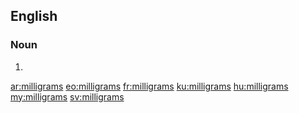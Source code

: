 ==English==

===Noun===
{{head|en|plural}}

# {{plural of|milligram|lang=en|nocat=1}}

[[ar:milligrams]]
[[eo:milligrams]]
[[fr:milligrams]]
[[ku:milligrams]]
[[hu:milligrams]]
[[my:milligrams]]
[[sv:milligrams]]